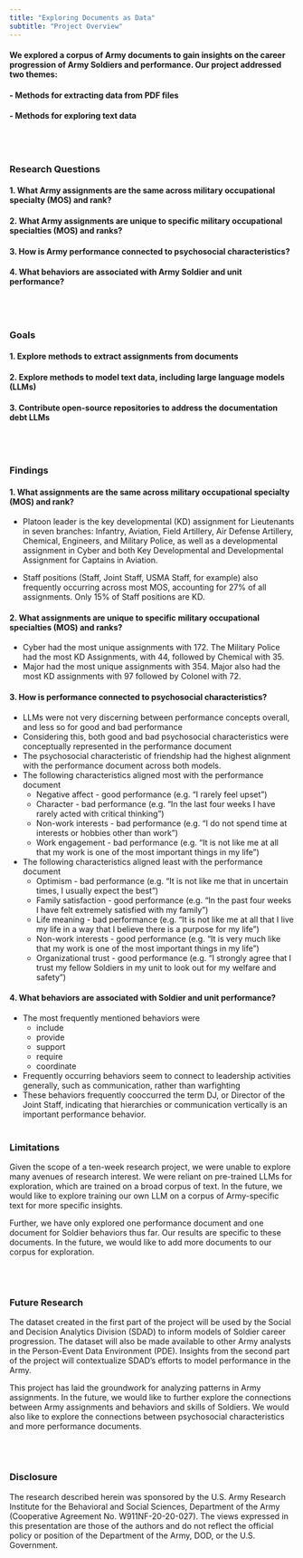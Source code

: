 ```yaml
---
title: "Exploring Documents as Data"
subtitle: "Project Overview"
---
```


#### **We explored a corpus of Army documents to gain insights on the career progression of Army Soldiers and performance. Our project addressed two themes:** 

#### - Methods for extracting data from PDF files
#### - Methods for exploring text data

<br>
<br>

### Research Questions
#### 1. What Army assignments are the same across military occupational specialty (MOS) and rank?
#### 2. What Army assignments are unique to specific military occupational specialties (MOS) and ranks?
#### 3. How is Army performance connected to psychosocial characteristics?
#### 4. What behaviors are associated with Army Soldier and unit performance?

<br>
<br>

### Goals
#### 1. Explore methods to extract assignments from documents
#### 2. Explore methods to model text data, including large language models (LLMs)
#### 3. Contribute open-source repositories to address the documentation debt LLMs

<br>
<br>

### Findings
#### 1. What assignments are the same across military occupational specialty (MOS) and rank?

- Platoon leader is the key developmental (KD) assignment for Lieutenants in seven branches: Infantry, Aviation, Field Artillery, Air Defense Artillery, Chemical, Engineers, and Military Police, as well as a developmental assignment in Cyber and both Key Developmental and Developmental Assignment for Captains in Aviation.

- Staff positions (Staff, Joint Staff, USMA Staff, for example) also frequently occurring across most MOS, accounting for 27% of all assignments. Only 15% of Staff positions are KD.

#### 2. What assignments are unique to specific military occupational specialties (MOS) and ranks?

- Cyber had the most unique assignments with 172. The Military Police had the most KD Assignments, with 44, followed by Chemical with 35. 
- Major had the most unique assignments with 354. Major also had the most KD assignments with 97 followed by Colonel with 72.

#### 3. How is performance connected to psychosocial characteristics?

- LLMs were not very discerning between performance concepts overall, and less so for good and bad performance
- Considering this, both good and bad psychosocial characteristics were conceptually represented in the performance document 
- The psychosocial characteristic of friendship had the highest alignment with the performance document across both models. 
- The following characteristics aligned most with the performance document 
  - Negative affect - good performance (e.g. "I rarely feel upset")
  - Character - bad performance (e.g. "In the last four weeks I have rarely acted with critical thinking")
  - Non-work interests - bad performance (e.g. "I do not spend time at interests or hobbies other than work")
  - Work engagement - bad performance (e.g. "It is not like me at all that my work is one of the most important things in my life")
- The following characteristics aligned least with the performance document
  - Optimism - bad performance (e.g. "It is not like me that in uncertain times, I usually expect the best")
  - Family satisfaction - good performance (e.g. "In the past four weeks I have felt extremely satisfied with my family")
  - Life meaning - bad performance (e.g. "It is not like me at all that I live my life in a way that I believe there is a purpose for my life")
  - Non-work interests - good performance (e.g. "It is very much like that my work is one of the most important things in my life")
  - Organizational trust - good performance (e.g. "I strongly agree that I trust my fellow Soldiers in my unit to look out for my welfare and safety")

#### 4. What behaviors are associated with Soldier and unit performance?

- The most frequently mentioned behaviors were 
  - include
  - provide 
  - support
  - require
  - coordinate
- Frequently occurring behaviors seem to connect to leadership activities generally, such as communication, rather than warfighting  
- These behaviors frequently cooccurred the term DJ, or Director of the Joint Staff, indicating that hierarchies or communication vertically is an important performance behavior. 
<br>
<br>

### Limitations

Given the scope of a ten-week research project, we were unable to explore many avenues of research interest. We were reliant on pre-trained LLMs for exploration, which are trained on a broad corpus of text. In the future, we would like to explore training our own LLM on a corpus of Army-specific text for more specific insights. 

Further, we have only explored one performance document and one document for Soldier behaviors thus far. Our results are specific to these documents. In the future, we would like to add more documents to our corpus for exploration. 

<br>
<br>

### Future Research

The dataset created in the first part of the project will be used by the Social and Decision Analytics Division (SDAD) to inform models of Soldier career progression. The dataset will also be made available to other Army analysts in the Person-Event Data Environment (PDE).  Insights from the second part of the project will contextualize SDAD's efforts to model performance in the Army.

This project has laid the groundwork for analyzing patterns in Army assignments. In the future, we would like to further explore the connections between Army assignments and behaviors and skills of Soldiers. We would also like to explore the connections between psychosocial characteristics and more performance documents. 

<br>
<br>

### Disclosure
The research described herein was sponsored by the U.S. Army Research Institute for the Behavioral and Social Sciences, Department of the Army (Cooperative Agreement No. W911NF-20-20-027). The views expressed in this presentation are those of the authors and do not reflect the official policy or position of the Department of the Army, DOD, or the U.S. Government.


